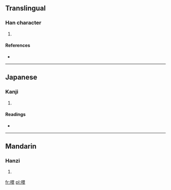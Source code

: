 ==Translingual==

===Han character===
{{Han char|rn=30|rad=口|as=14|sn=17|four=6704<sub>8</sub>|canj=口尸一十 (RSMJ)}}

# {{defn|Han|sort=口14}}

====References====
* {{Han ref|kx=0211.220|dkj=04444|dj=0434.170|hdz=10698.050|uh=567F|ud=22143|bh=ECC8|bd=60616}}

----

==Japanese==

===Kanji===
{{ja-kanji|grade=|rs=口14}}

# {{defn|lang=ja|sort=口14}}

====Readings====
* {{ja-readings|on=[[すい]] (sui)|kun=}}

----

==Mandarin==

===Hanzi===
{{cmn-hanzi|pin=[[zuǐ]] ([[zui3]])|wg=tsui<sup>3</sup>}}

# {{defn|lang=cmn|sort=口14}}

[[fr:噿]]
[[pl:噿]]